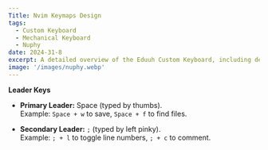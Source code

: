 ```yaml
---
Title: Nvim Keymaps Design
tags:
  - Custom Keyboard
  - Mechanical Keyboard
  - Nuphy
date: 2024-31-8
excerpt: A detailed overview of the Eduuh Custom Keyboard, including design choices, build process, and performance insights
image: '/images/nuphy.webp'
---
```


**Leader Keys**

- **Primary Leader:** Space (typed by thumbs).  
  Example: `Space + w` to save, `Space + f` to find files.

- **Secondary Leader:** `;` (typed by left pinky).  
  Example: `; + l` to toggle line numbers, `; + c` to comment.



